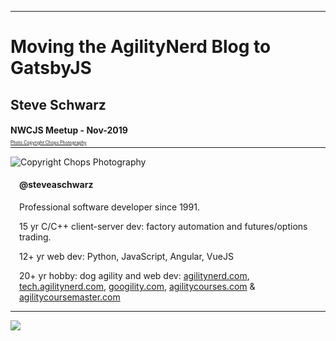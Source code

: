 
<Head>
  <title>Moving the AgilityNerd Blog to GatsbyJS</title>
</Head>

---

# Moving the AgilityNerd Blog to GatsbyJS

## Steve Schwarz

#### NWCJS Meetup - Nov-2019

---

<SplitRight>

<div style="position:relative">
<Image src={stevesnap} size="contain" style={{height: '90vh', marginLeft: '1em'}} title="Copyright Chops Photography"/>
<a style="position:absolute;bottom:5em;left:0;width:100%;font-size:0.5em" href="https://chopsphoto.com">Photo Copyright Chops Photography</a>
</div>

<div style="padding: 0 1em">

#### @steveaschwarz

<div style="text-align: left">

Professional software developer since 1991.

15 yr C/C++ client-server dev: factory automation and futures/options trading.

12+ yr web dev: Python, JavaScript, Angular, VueJS

20+ yr hobby: dog agility and web dev: [agilitynerd.com](https://www.agilitynerd.com),  [tech.agilitynerd.com](https://tech.agilitynerd.com), [googility.com](https://googility.com), [agilitycourses.com](https://agilitycourses.com) & [agilitycoursemaster.com](https://agilitycoursemaster.com)

</div>

</div>

</SplitRight>

---


<SplitLeftAlign style="width:100%">

<div style="height:100vh">
<Image src={legacyagilitynerd} size="contain"></Image>
</div>

<div style="text-align: left;padding-left:1em;">
<h3>AgilityNerd Blog</h3>
<ul>
<li>Started in 2004</li>
<li>Oldest dog agility blog</li>
<li>Hierarchical categories, tags, pages automatically cross linked</li>
<li>800 blog posts</li>
<li>1600 total pages</li>
<li>12,000 FB followers</li>
</ul>
</div>

</SplitLeftAlign>

---

## Why Change?

- 1990s technology - extending difficult
- Complex installation - stuck on expensive VPS
- Terrible authoring experience:
  - Raw HTML
  - No Preview
  - FTP deploy
- Poor performance

---

## Existing Technology

- **Content in directories of flat files**
- Perl CGI Script (Blosxom) / plugins
- FastCGI
- NGINX caching
- Linux VPS

---

## Decided on a JAMstack Solution

- JavaScript
- APIs
- Markup

---


<Image src={jamstack} size="contain" style={{height: '100vh', zIndex: 10}}/>

---

## JAMstack Provides:

- Performance: Generate all/most pages at build time
- Scaling: Stateless servers and CDNs
- Security: No server code running smaller attack surface
- Improved Developer Experience

https://jamstack.org

---

<Image src={gatsbyicon} size='contain' style="display:block;height:150px"/>

## Gatsby JS

- Open source: https://gatsbyjs.org
- Created by Kyle Mathews [@kylemathews](https://twitter.com/kylemathews)
- MIT license
- Great documentation!
- Supported by services: https://gatsbyjs.com

---

## Gatsby and the JAMStack model:
- Combines multiple data sources
- Unified data access model: GraphQL
- Generate all pages at build time
- React client hydrates pages/prefetches links: **Fast**
- Git or hook based deploys
- Real time preview/hot reload

---

## Use Gatsby For:

- Portfolio, brouchure, blogs
- Excels at content obtained at build time
- Hybrid sites: include client side JS to communicate with APIs
- New data? Regenerate and re-deploy

---

# Gatsby in Action

[agilitynerd.com](https://www.agilitynerd.com)

- Lighthouse performance score
- Image blur up on load
- Prefetches linked content on scroll
- Progressive Web App (PWA)

---


<Image src={howgatsbyworks} size="contain" style={{height: '99vh', zIndex: 10}}/>

---

## Getting Started

```
npm install -g gatsby-cli

gatsby new my-blog-starter https://github.com/gatsbyjs/gatsby-starter-blog

cd my-blog-starter

gatsby develop
```

https://github.com/gatsbyjs/gatsby-starter-blog

---

## Data Source Plugins Provide Content

- Markdown, MDX (Markdown + JSX), YAML, CSV, JSON, etc. from files
- Images
- Content Management Systems
- Twitter, FB, GitHub, Instagram feeds
- Over 400 data source plugins:

https://www.gatsbyjs.org/plugins/?=source

---

## Using Data Sources

- Configured in `gatsby-config.js`
- Gatsby uses data sources to create GraphQL nodes

---

## Generate pages using Gatsby API

- In `gatsby-node.js`:
  - Export `createPages` function that builds all pages
  - Call Gatsby's `createPage()` with GraphQL results

---

<FullScreenCode>

```js
exports.createPages = async ({ graphql, actions }) => {
  const result = await graphql(
    `{
      allMdx(sort: {fields: [frontmatter___date], order: DESC},
      filter: {frontmatter: {date: {ne: null}, draft: {ne: true}}}) {
        edges {
          node {
            id
            fields {
              slug
            }
            frontmatter {
              title
              date
              tags
            }
          }
        }
      }
      tagsGroup: allMdx(
        filter: {frontmatter: {date: {ne: null}, draft: {ne: true}}}) {
        group(field: frontmatter___tags) {
          fieldValue
        }
      }
    }`
  )
```
</FullScreenCode>

---

## Test/Fine Tune GQL Queries

[GraphiQL](http://localhost:8000/___graphql?query=query%20MyQuery%20%7B%0A%20%20allMdx(sort%3A%20%7Bfields%3A%20%5Bfrontmatter___date%5D%2C%20order%3A%20DESC%7D%2C%20filter%3A%20%7Bfrontmatter%3A%20%7Bdate%3A%20%7Bne%3A%20null%7D%2C%20draft%3A%20%7Bne%3A%20true%7D%7D%7D)%20%7B%0A%20%20%20%20edges%20%7B%0A%20%20%20%20%20%20node%20%7B%0A%20%20%20%20%20%20%20%20id%0A%20%20%20%20%20%20%20%20fields%20%7B%0A%20%20%20%20%20%20%20%20%20%20slug%0A%20%20%20%20%20%20%20%20%7D%0A%20%20%20%20%20%20%20%20frontmatter%20%7B%0A%20%20%20%20%20%20%20%20%20%20title%0A%20%20%20%20%20%20%20%20%20%20date%0A%20%20%20%20%20%20%20%20%20%20tags%0A%20%20%20%20%20%20%20%20%7D%0A%20%20%20%20%20%20%7D%0A%20%20%20%20%7D%0A%20%20%7D%0A%20%20tagsGroup%3A%20allMdx(filter%3A%20%7Bfrontmatter%3A%20%7Bdate%3A%20%7Bne%3A%20null%7D%2C%20draft%3A%20%7Bne%3A%20true%7D%7D%7D)%20%7B%0A%20%20%20%20group(field%3A%20frontmatter___tags)%20%7B%0A%20%20%20%20%20%20fieldValue%0A%20%20%20%20%7D%0A%20%20%7D%0A%7D%0A&operationName=MyQuery)

---

<FullScreenCode>

```
// Create individual blog posts pages.

posts.forEach((post, index) => {
  const previous = index === posts.length - 1 ? null : posts[index + 1].node
  const next = index === 0 ? null : posts[index - 1].node
  const slug = post.node.fields.slug
  createPage({
    path: slug,
    component: slug.includes('/static/') ? staticPost : blogPost, // template component
    context: {  // component props
      slug: slug,
      previous,
      next,
    },
  })
})
```

</FullScreenCode>

---

## Templates

- React components
- Can contain additional GraphQL queries

`src/templates/static-post.js`

---

## Create/Use React Components Everywhere

Create your own:
  ```
  <TagCloud>
  <TagList>
  <Breadcrumbs>
  <Categories>
  ```

Use 3rd Party Components

Gatsby + MDX => components in your Markdown

---

## Plugins Can Do More

<SplitLeftAlign>

<div>

- During generation:
  - RSS Feeds
  - Image Processing
  - SASS
  - Sitemap
  - Robots.txt
  - Manifest

</div>

<div>

- Client-side:
  - Analytics
  - Search
  - Offline mode
  - Crash monitoring

</div>

</SplitLeftAlign>

---

## Deploy

- Gatsby sites only need static hosting!
- GitHub pages, AWS, Azure, Zeit, Netlify, Cloudflare, Google Cloud, etc.
- Trigger build via Git commit hook
- Auto deploy

---

## Gatsby Themes

- Packages reusable plugins, styling, queries
- More than a traditional "theme"

---

## Gatsby Future

- Gatsby Cloud
- Large site performance

---

## Wait, There's More Gatsby!

<div style="text-align: left">

1. Slide Deck Built with [mdx-deck](https://github.com/jxnblk/mdx-deck)

Built on Gatsby

2. Source on GitHub:

https://github.com/saschwarz/nwjs-gatsby

3. Commit/Push Builds/Deploys to [Netlify](https://netlify.com)

https://nwcjs-gatsby.netlify.com

</div>

---

<Image src={snapgatsby} size="contain" style={{height: '80vh'}}>
</Image>

---
